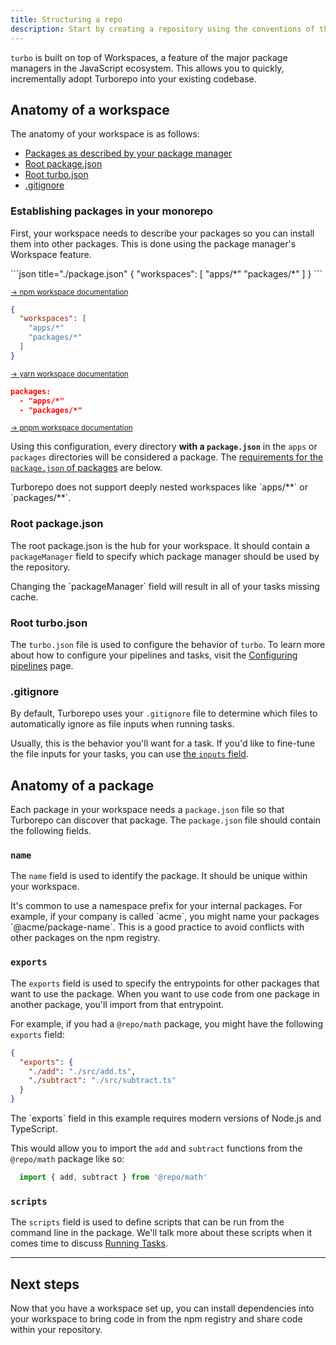 ```yaml
---
title: Structuring a repo
description: Start by creating a repository using the conventions of the ecosystem.
---
```



`turbo` is built on top of Workspaces, a feature of the major package managers in the JavaScript ecosystem. This allows you to quickly, incrementally adopt Turborepo into your existing codebase.

## Anatomy of a workspace

<Files>
  <File name="package.json" />
  <File name="turbo.json" />
  <File name=".gitignore" />
  <Folder name="apps">
    <Folder name="docs">
     <File name="package.json" />
    </Folder>
    <Folder name="web">
      <File name="package.json" />
    </Folder>
  </Folder>
  <Folder name="packages">
    <Folder name="ui">
      <File name="package.json" />
    </Folder>
  </Folder>
</Files>

The anatomy of your workspace is as follows:

- [Packages as described by your package manager](#establishing-packages-in-your-monorepo)
- [Root package.json](#root-packagejson)
- [Root turbo.json](#root-turbojson)
- [.gitignore](#gitignore)

### Establishing packages in your monorepo

First, your workspace needs to describe your packages so you can install them into other packages. This is done using the package manager's Workspace feature.

<PackageManagerTabs>
  <Tab>
  ```json title="./package.json"
  {
    "workspaces": [
      "apps/*"
      "packages/*"
    ]
  }
  ```

  <small>[→ npm workspace documentation](https://docs.npmjs.com/cli/v7/using-npm/workspaces#defining-workspaces)</small>
  </Tab>
  <Tab >
  ```json title="./package.json"
  {
    "workspaces": [
      "apps/*"
      "packages/*"
    ]
  }
  ```

  <small>[→ yarn workspace documentation](https://yarnpkg.com/features/workspaces#how-are-workspaces-declared)</small>
   </Tab>
  <Tab>
  ```json title="pnpm-workspace.yml"
 packages:
    - "apps/*"
    - "packages/*"
  ```
  <small>[→ pnpm workspace documentation](https://pnpm.io/pnpm-workspace_yaml)</small>

  </Tab>
</PackageManagerTabs>

Using this configuration, every directory **with a `package.json`** in the `apps` or `packages` directories will be considered a package. The [requirements for the `package.json` of packages](#anatomy-of-a-package) are below.

<Callout type="error">
Turborepo does not support deeply nested workspaces like `apps/**` or `packages/**`.
</Callout>

### Root package.json

The root package.json is the hub for your workspace. It should contain a `packageManager` field to specify which package manager should be used by the repository.

<Callout type="good-to-know">
 Changing the `packageManager` field will result in all of your tasks missing cache.
</Callout>

### Root turbo.json

The `turbo.json` file is used to configure the behavior of `turbo`. To learn more about how to configure your pipelines and tasks, visit the [Configuring pipelines](/repo/docs/crafting-your-repository/configuring-pipelines) page.

### .gitignore

By default, Turborepo uses your `.gitignore` file to determine which files to automatically ignore as file inputs when running tasks.

Usually, this is the behavior you'll want for a task. If you'd like to fine-tune the file inputs for your tasks, you can use [the `inputs` field](/repo/docs/reference/configuration#inputs).

## Anatomy of a package

Each package in your workspace needs a `package.json` file so that Turborepo can discover that package. The `package.json` file should contain the following fields.

### `name`

The `name` field is used to identify the package. It should be unique within your workspace.

<Callout type="info">
It's common to use a namespace prefix for your internal packages. For example, if your company is called `acme`, you might name your packages `@acme/package-name`. This is a good practice to avoid conflicts with other packages on the npm registry.
</Callout>

### `exports`

The `exports` field is used to specify the entrypoints for other packages that want to use the package. When you want to use code from one package in another package, you'll import from that entrypoint.

For example, if you had a `@repo/math` package, you might have the following `exports` field:

```json title="./packages/math/package.json"
{
  "exports": {
    "./add": "./src/add.ts",
    "./subtract": "./src/subtract.ts"
  }
}
```

<Callout type="info">
The `exports` field in this example requires modern versions of Node.js and TypeScript.
</Callout>

This would allow you to import the `add` and `subtract` functions from the `@repo/math` package like so:

```ts title="./apps/my-app/src/index.ts"
  import { add, subtract } from '@repo/math'
```

### `scripts`

The `scripts` field is used to define scripts that can be run from the command line in the package. We'll talk more about these scripts when it comes time to discuss [Running Tasks](/repo/docs/crafting-your-repository/running-tasks).

---

## Next steps

Now that you have a workspace set up, you can install dependencies into your workspace to bring code in from the npm registry and share code within your repository.
